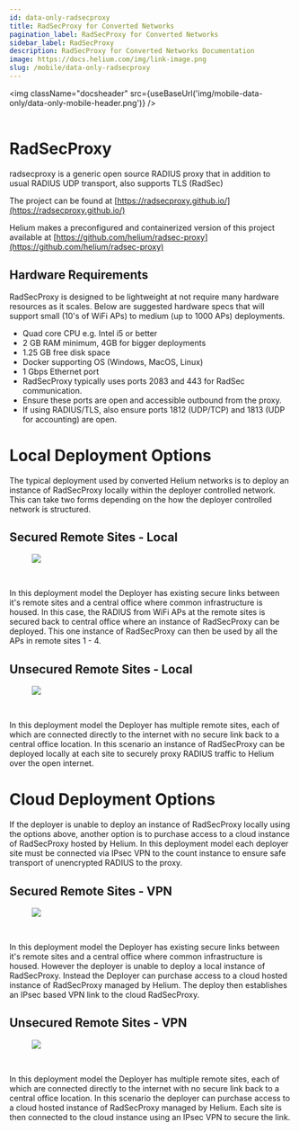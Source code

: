 ```yaml
---
id: data-only-radsecproxy
title: RadSecProxy for Converted Networks
pagination_label: RadSecProxy for Converted Networks
sidebar_label: RadSecProxy
description: RadSecProxy for Converted Networks Documentation
image: https://docs.helium.com/img/link-image.png
slug: /mobile/data-only-radsecproxy
---
```



<img className="docsheader" src={useBaseUrl('img/mobile-data-only/data-only-mobile-header.png')} />
<br />
<br />

# RadSecProxy

radsecproxy is a generic open source RADIUS proxy that in addition to usual RADIUS UDP transport,
also supports TLS (RadSec)

The project can be found at [https://radsecproxy.github.io/](https://radsecproxy.github.io/)

Helium makes a preconfigured and containerized version of this project available at
[https://github.com/helium/radsec-proxy](https://github.com/helium/radsec-proxy)

## Hardware Requirements

RadSecProxy is designed to be lightweight at not require many hardware resources as it scales. Below
are suggested hardware specs that will support small (10's of WiFi APs) to medium (up to 1000 APs)
deployments.

- Quad core CPU e.g. Intel i5 or better
- 2 GB RAM minimum, 4GB for bigger deployments
- 1.25 GB free disk space
- Docker supporting OS (Windows, MacOS, Linux)
- 1 Gbps Ethernet port
- RadSecProxy typically uses ports 2083 and 443 for RadSec communication.
- Ensure these ports are open and accessible outbound from the proxy.
- If using RADIUS/TLS, also ensure ports 1812 (UDP/TCP) and 1813 (UDP for accounting) are open.

# Local Deployment Options

The typical deployment used by converted Helium networks is to deploy an instance of RadSecProxy
locally within the deployer controlled network. This can take two forms depending on the how the
deployer controlled network is structured.

## Secured Remote Sites - Local

<figure className="screensnippet-wrapper">
  <img
    src={useBaseUrl(
      'img/mobile-data-only/radsecproxy/Helium RADIUS Options-Secure Sites Single RSP.png',
    )}
    style={{ maxHeight: '500px' }}
    className="add-border-radius add-shadow add-shadow-margin"
  />
</figure>
<br />

In this deployment model the Deployer has existing secure links between it's remote sites and a
central office where common infrastructure is housed. In this case, the RADIUS from WiFi APs at the
remote sites is secured back to central office where an instance of RadSecProxy can be deployed.
This one instance of RadSecProxy can then be used by all the APs in remote sites 1 - 4.

## Unsecured Remote Sites - Local

<figure className="screensnippet-wrapper">
  <img
    src={useBaseUrl(
      'img/mobile-data-only/radsecproxy/Helium RADIUS Options-Independent sites many RSPs.png',
    )}
    style={{ maxHeight: '500px' }}
    className="add-border-radius add-shadow add-shadow-margin"
  />
</figure>
<br />

In this deployment model the Deployer has multiple remote sites, each of which are connected
directly to the internet with no secure link back to a central office location. In this scenario an
instance of RadSecProxy can be deployed locally at each site to securely proxy RADIUS traffic to
Helium over the open internet.

# Cloud Deployment Options

If the deployer is unable to deploy an instance of RadSecProxy locally using the options above,
another option is to purchase access to a cloud instance of RadSecProxy hosted by Helium. In this
deployment model each deployer site must be connected via IPsec VPN to the count instance to ensure
safe transport of unencrypted RADIUS to the proxy.

## Secured Remote Sites - VPN

<figure className="screensnippet-wrapper">
  <img
    src={useBaseUrl(
      'img/mobile-data-only/radsecproxy/Helium RADIUS Options-Secure Sites Single VPN.png',
    )}
    style={{ maxHeight: '500px' }}
    className="add-border-radius add-shadow add-shadow-margin"
  />
</figure>
<br />

In this deployment model the Deployer has existing secure links between it's remote sites and a
central office where common infrastructure is housed. However the deployer is unable to deploy a
local instance of RadSecProxy. Instead the Deployer can purchase access to a cloud hosted instance
of RadSecProxy managed by Helium. The deploy then establishes an IPsec based VPN link to the cloud
RadSecProxy.

## Unsecured Remote Sites - VPN

<figure className="screensnippet-wrapper">
  <img
    src={useBaseUrl(
      'img/mobile-data-only/radsecproxy/Helium RADIUS Options-Independent sites many VPNs.png',
    )}
    style={{ maxHeight: '500px' }}
    className="add-border-radius add-shadow add-shadow-margin"
  />
</figure>
<br />

In this deployment model the Deployer has multiple remote sites, each of which are connected
directly to the internet with no secure link back to a central office location. In this scenario the
deployer can purchase access to a cloud hosted instance of RadSecProxy managed by Helium. Each site
is then connected to the cloud instance using an IPsec VPN to secure the link.
